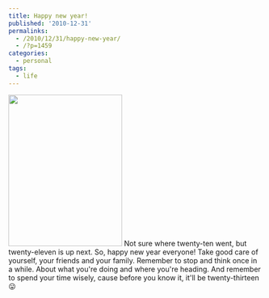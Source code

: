 ```yaml
---
title: Happy new year!
published: '2010-12-31'
permalinks:
  - /2010/12/31/happy-new-year/
  - /?p=1459
categories:
  - personal
tags:
  - life
---
```


<img
  data-id="attachment_1460"
  data-align="alignright"
  data-width="225"
  data-caption="sxc.hu"
  src="http://www.geekality.net/wp-content/uploads/2010/12/Heart-of-Light-225x300.jpg"
  alt=""
  title="Heart of Light"
  width="225"
  height="300"
  className="size-medium wp-image-1460"
/>
Not sure where twenty-ten went, but twenty-eleven is up next. So, happy new year
everyone! Take good care of yourself, your friends and your family. Remember to stop
and think once in a while. About what you're doing and where you're heading. And
remember to spend your time wisely, cause before you know it, it'll be twenty-thirteen
😛
